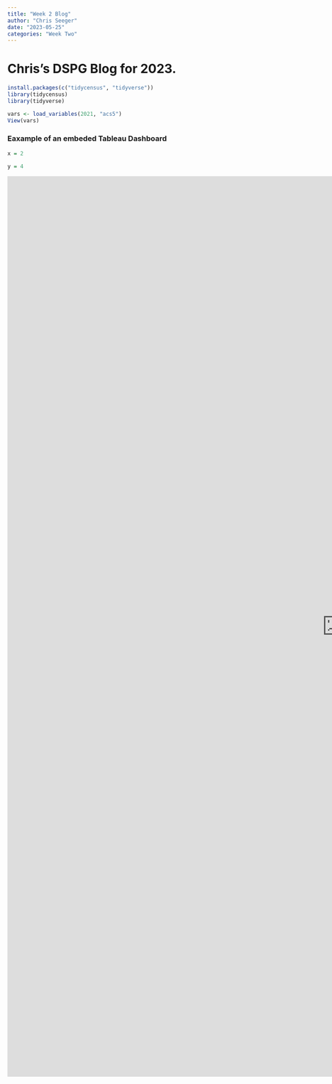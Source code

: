 ```yaml
---
title: "Week 2 Blog"
author: "Chris Seeger"
date: "2023-05-25"
categories: "Week Two"
---
```


# Chris's DSPG Blog for 2023.

```r
install.packages(c("tidycensus", "tidyverse"))
library(tidycensus)
library(tidyverse)

vars <- load_variables(2021, "acs5")
View(vars)
```
### Eaxample of an embeded Tableau Dashboard

```r
x = 2
```

```r
y = 4
```


```{=html}
<iframe width="1500px" height="2027px" style="border: 0px;" src="https://public.tableau.com/views/TheWideningDivide/01"></iframe>
```
